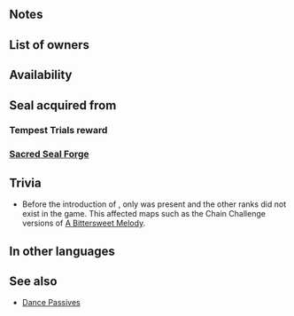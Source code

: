 {{SkillPage Tabs|{{BASEPAGENAME}}}}{{Passive
|type=B
|exclusive=0
|1name=Torrent Dance 1
|1tagid=SID_静水の舞い1
|1promotionRarity=4
|1promotionTier=1
|1required=-
|1effect=If Sing or Dance is used, grants Res+3 to target.
|1cost=50
|2name=Torrent Dance 2
|2tagid=SID_静水の舞い2
|2promotionRarity=5
|2promotionTier=1
|2effect=If Sing or Dance is used, grants Res+4 to target.
|2cost=100
|3name=Torrent Dance 3
|3tagid=SID_静水の舞い3
|3effect=If Sing or Dance is used, grants Res+5 to target.
|3cost=200
|canUseWeapon={{WeaponList|exclude=Staff}}
|canUseMove={{MoveList|all}}
|properties=random_owner
}}
==Notes==
{{Dance passive interaction}}
==List of owners==
{{Skill Hero List}}
==Availability==
{{PassiveFocusList}}
{{PassiveDistributionList}}
{{PassiveCombatManualList}}
==Seal acquired from==
===Tempest Trials reward===
{{Tempest Trials seal reward}}
===[[Sacred Seal Forge]]===
{{SealCosts
|seals=Torrent Dance 1;Torrent Dance 2;Torrent Dance 3
|badgeColor=Transparent
|costs1=20;100;20
|costs2=60;200;50
|costs3=400;1000;100
}}

==Trivia==
* Before the introduction of {{Ut|Azura: Young Songstress}}, only {{St|Torrent Dance 1}} was present and the other ranks did not exist in the game. This affected maps such as the Chain Challenge versions of [[A Bittersweet Melody]].
==In other languages==
{{OtherLanguages
|japanese=静水の舞い
|german=Fluttanz
|spanishEU=Agua bailarina
|spanishLA=Agua bailarina
|french=Danse de l'eau
|italian=Danza torrente
|chineseTW=靜水之舞
|portuguese=Dança torrente
}}
==See also==
* [[Dance Passives]]
{{Seals Navbox}}
{{Passives Navbox|B}}